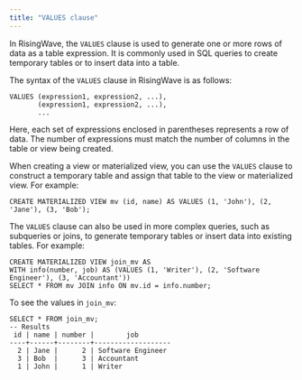 ```yaml
---
title: "VALUES clause"
---
```


In RisingWave, the `VALUES` clause is used to generate one or more rows of data as a table expression. It is commonly used in SQL queries to create temporary tables or to insert data into a table.

The syntax of the `VALUES` clause in RisingWave is as follows:

```
VALUES (expression1, expression2, ...),
       (expression1, expression2, ...),
       ...

```

Here, each set of expressions enclosed in parentheses represents a row of data. The number of expressions must match the number of columns in the table or view being created.

When creating a view or materialized view, you can use the `VALUES` clause to construct a temporary table and assign that table to the view or materialized view. For example:

```
CREATE MATERIALIZED VIEW mv (id, name) AS VALUES (1, 'John'), (2, 'Jane'), (3, 'Bob');

```

The `VALUES` clause can also be used in more complex queries, such as subqueries or joins, to generate temporary tables or insert data into existing tables. For example:

```
CREATE MATERIALIZED VIEW join_mv AS
WITH info(number, job) AS (VALUES (1, 'Writer'), (2, 'Software Engineer'), (3, 'Accountant')) 
SELECT * FROM mv JOIN info ON mv.id = info.number;

```

To see the values in `join_mv`:

```
SELECT * FROM join_mv;
-- Results
 id | name | number |        job        
----+------+--------+-------------------
  2 | Jane |      2 | Software Engineer
  3 | Bob  |      3 | Accountant
  1 | John |      1 | Writer

```
